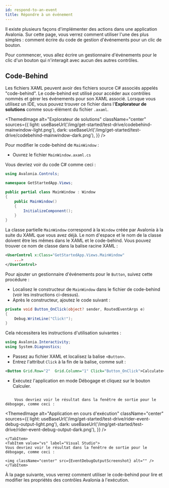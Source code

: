 ```yaml
---
id: respond-to-an-event
title: Répondre à un événement
---
```





Il existe plusieurs façons d'implémenter des actions dans une application Avalonia. Sur cette page, vous verrez comment utiliser l'une des plus simples : comment écrire du code de gestion d'événements pour un clic de bouton.

Pour commencer, vous allez écrire un gestionnaire d'événements pour le clic d'un bouton qui n'interagit avec aucun des autres contrôles.

## Code-Behind

Les fichiers XAML peuvent avoir des fichiers source C# associés appelés "code-behind". Le code-behind est utilisé pour accéder aux contrôles nommés et gérer les événements pour son XAML associé. Lorsque vous utilisez un IDE, vous pouvez trouver ce fichier dans l'**Explorateur de solutions** comme sous-élément du fichier `.axaml`.

<ThemedImage
            alt="Explorateur de solutions"
            className="center"
            sources={{
                light: useBaseUrl('/img/get-started/test-drive/codebehind-mainwindow-light.png'),
                dark: useBaseUrl('/img/get-started/test-drive/codebehind-mainwindow-dark.png'),
            }}
            />

Pour modifier le code-behind de `MainWindow` :

- Ouvrez le fichier `MainWindow.axaml.cs`

Vous devriez voir du code C# comme ceci :

```csharp
using Avalonia.Controls;

namespace GetStartedApp.Views;

public partial class MainWindow : Window
{
    public MainWindow()
    {
        InitializeComponent();
    }
}
```

La classe partielle `MainWindow` correspond à la `Window` créée par Avalonia à la suite du XAML que vous avez déjà. Le nom d'espace et le nom de la classe doivent être les mêmes dans le XAML et le code-behind. Vous pouvez trouver ce nom de classe dans la balise racine XAML :

```xml
<UserControl x:Class="GetStartedApp.Views.MainWindow"
    ...>
</UserControl>
```

Pour ajouter un gestionnaire d'événements pour le `Button`, suivez cette procédure :

- Localisez le constructeur de `MainWindow` dans le fichier de code-behind (voir les instructions ci-dessus).
- Après le constructeur, ajoutez le code suivant :

```csharp
private void Button_OnClick(object? sender, RoutedEventArgs e)
{
    Debug.WriteLine("Click!");
}
```

Cela nécessitera les instructions d'utilisation suivantes :

```cs
using Avalonia.Interactivity;
using System.Diagnostics;
```

- Passez au fichier XAML et localisez la balise `<Button>`.
- Entrez l'attribut `Click` à la fin de la balise, comme suit :

```xml
<Button Grid.Row="2"  Grid.Column="1" Click="Button_OnClick">Calculate</Button>
```

- Exécutez l'application en mode Débogage et cliquez sur le bouton Calculer.

<Tabs groupId="ide">
    <TabItem value="rider" label="Rider">
        <img className="center" src={RiderDebugButton} alt="" />

        Vous devriez voir le résultat dans la fenêtre de sortie pour le débogage, comme ceci :
<ThemedImage
            alt="Application en cours d'exécution"
            className="center"
            sources={{
                light: useBaseUrl('/img/get-started/test-drive/rider-event-debug-output-light.png'),
                dark: useBaseUrl('/img/get-started/test-drive/rider-event-debug-output-dark.png'),
            }}
            />

    </TabItem>
    <TabItem value="vs" label="Visual Studio">
    Vous devriez voir le résultat dans la fenêtre de sortie pour le débogage, comme ceci :

    <img className="center" src={EventDebugOutputScreenshot} alt="" />
    </TabItem>

</Tabs>


À la page suivante, vous verrez comment utiliser le code-behind pour lire et modifier les propriétés des contrôles Avalonia à l'exécution.
